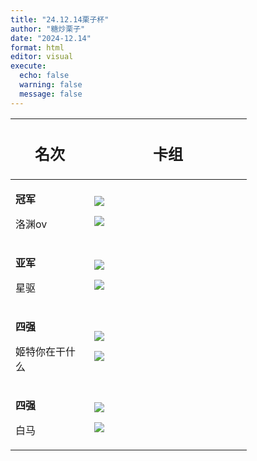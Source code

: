 ```yaml
---
title: "24.12.14栗子杯"
author: "糖炒栗子"
date: "2024-12.14"
format: html
editor: visual
execute:
  echo: false
  warning: false
  message: false
---
```


+-----------------+-----------------------------------+
| ## 名次         | ## 卡组                           |
+=================+===================================+
| **冠军**        | ![](Picture/冠军1.png)            |
|                 |                                   |
| 洛渊ov          | ![](Picture/冠军2.png)            |
+-----------------+-----------------------------------+
| **亚军**        | ![](Picture/亚军1.png)            |
|                 |                                   |
| 星驱            | ![](Picture/亚军2.png)            |
+-----------------+-----------------------------------+
| **四强**        | ![](Picture/四强1.png)            |
|                 |                                   |
| 姬特你在干什么  | ![](Picture/四强2.png)            |
+-----------------+-----------------------------------+
| **四强**        | ![](Picture/四强3.png)            |
|                 |                                   |
| 白马            | ![](Picture/四强4.png)            |
+-----------------+-----------------------------------+
